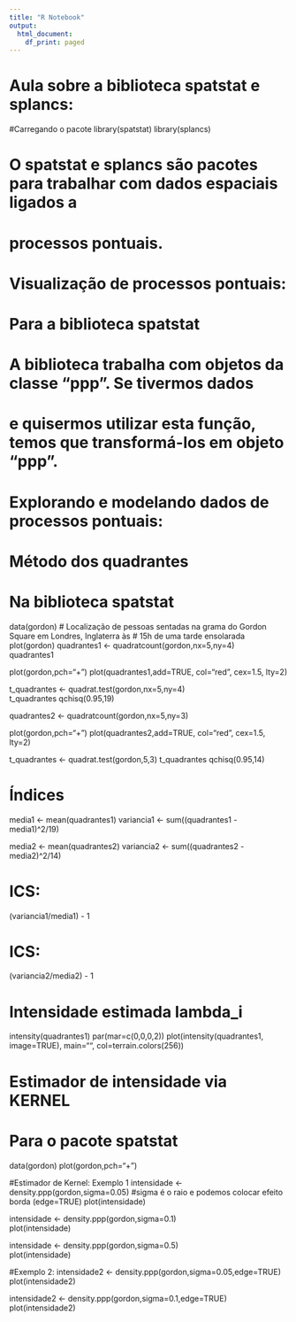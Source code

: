```yaml
---
title: "R Notebook"
output:
  html_document:
    df_print: paged
---
```


################################################################################
# Aula sobre a biblioteca spatstat e splancs:
#################################################################################

#Carregando o pacote
library(spatstat)
library(splancs)                                         


# O spatstat e splancs são pacotes para trabalhar com dados espaciais ligados a 
# processos pontuais.


################################################################################
# Visualização de processos pontuais:
################################################################################

# Para a biblioteca spatstat #

# A biblioteca trabalha com objetos da classe "ppp". Se tivermos dados 
# e quisermos utilizar esta função, temos que transformá-los em objeto "ppp".

################################################################################
# Explorando e modelando dados de processos pontuais:
################################################################################

#########################
# Método dos quadrantes #
#########################

# Na biblioteca spatstat
data(gordon) # Localização de pessoas sentadas na grama do Gordon Square em Londres, Inglaterra às
             # 15h de uma tarde ensolarada
plot(gordon)
quadrantes1 <- quadratcount(gordon,nx=5,ny=4)    
quadrantes1 


plot(gordon,pch="+")
plot(quadrantes1,add=TRUE, col="red", cex=1.5, lty=2)

t_quadrantes <- quadrat.test(gordon,nx=5,ny=4)    
t_quadrantes
qchisq(0.95,19)



quadrantes2 <- quadratcount(gordon,nx=5,ny=3) 

plot(gordon,pch="+")
plot(quadrantes2,add=TRUE, col="red", cex=1.5, lty=2)

t_quadrantes <- quadrat.test(gordon,5,3) 
t_quadrantes
qchisq(0.95,14)

# Índices
media1 <- mean(quadrantes1)
variancia1 <- sum((quadrantes1 - media1)^2/19)

media2 <- mean(quadrantes2)
variancia2 <- sum((quadrantes2 - media2)^2/14)

# ICS:
(variancia1/media1) - 1

# ICS:
(variancia2/media2) - 1               



# Intensidade estimada lambda_i
intensity(quadrantes1)
par(mar=c(0,0,0,2))
plot(intensity(quadrantes1, image=TRUE), main="", 
     col=terrain.colors(256))



#######################################
# Estimador de intensidade via KERNEL #
#######################################

# Para o pacote spatstat

data(gordon) 
plot(gordon,pch="+")

#Estimador de Kernel: Exemplo 1
intensidade <- density.ppp(gordon,sigma=0.05)  #sigma é o raio e podemos colocar efeito borda (edge=TRUE)
plot(intensidade)

intensidade <- density.ppp(gordon,sigma=0.1)  
plot(intensidade)

intensidade <- density.ppp(gordon,sigma=0.5)  
plot(intensidade)

#Exemplo 2:
intensidade2 <- density.ppp(gordon,sigma=0.05,edge=TRUE)  
plot(intensidade2)

intensidade2 <- density.ppp(gordon,sigma=0.1,edge=TRUE)  
plot(intensidade2)


